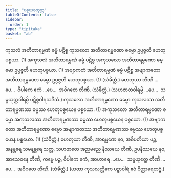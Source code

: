 ```yaml
---
title: "ပစ္စယစတုက္က"
tableOfContents: false
sidebar:
  order: 1
type: "tipitaka"
basket: "ab"
---
```



<DynamicBreadcrumb />

<Division number="72">

<Paragraph number="236">
ကုသလံ အတီတာရမ္မဏံ ဓမ္မံ ပဋိစ္စ ကုသလော အတီတာရမ္မဏော ဓမ္မော ဥပ္ပဇ္ဇတိ ဟေတုပစ္စယာ. (1)
</Paragraph>

<Paragraph number="237">
အကုသလံ အတီတာရမ္မဏံ ဓမ္မံ ပဋိစ္စ အကုသလော အတီတာရမ္မဏော ဓမ္မော ဥပ္ပဇ္ဇတိ ဟေတုပစ္စယာ. (1)
</Paragraph>

<Paragraph number="238">
အဗျာကတံ အတီတာရမ္မဏံ ဓမ္မံ ပဋိစ္စ အဗျာကတော အတီတာရမ္မဏော ဓမ္မော ဥပ္ပဇ္ဇတိ ဟေတုပစ္စယာ. (1) (သံခိတ္တံ.)
</Paragraph>

<Paragraph number="239">
ဟေတုယာ တီဏိ …ပေ…  ဝိပါကေ ဧကံ …ပေ…  အဝိဂတေ တီဏိ. (သံခိတ္တံ.)
</Paragraph>

<Paragraph number="240">
(သဟဇာတဝါရမ္ပိ …ပေ…  သမ္ပယုတ္တဝါရမ္ပိ ပဋိစ္စဝါရသဒိသံ.)
</Paragraph>

</Division>
<Division number="73">

<Paragraph number="241">
ကုသလော အတီတာရမ္မဏော ဓမ္မော ကုသလဿ အတီတာရမ္မဏဿ ဓမ္မဿ ဟေတုပစ္စယေန ပစ္စယော. (1)
</Paragraph>

<Paragraph number="242">
အကုသလော အတီတာရမ္မဏော ဓမ္မော အကုသလဿ အတီတာရမ္မဏဿ ဓမ္မဿ ဟေတုပစ္စယေန ပစ္စယော. (1)
</Paragraph>

<Paragraph number="243">
အဗျာကတော အတီတာရမ္မဏော ဓမ္မော အဗျာကတဿ အတီတာရမ္မဏဿ ဓမ္မဿ ဟေတုပစ္စယေန ပစ္စယော. (1) (သံခိတ္တံ.)
</Paragraph>

<Paragraph number="244">
ဟေတုယာ တီဏိ, အာရမ္မဏေ နဝ, အဓိပတိယာ ပဉ္စ, အနန္တရေ သမနန္တရေ သတ္တ, သဟဇာတေ အညမညေ နိဿယေ တီဏိ, ဥပနိဿယေ နဝ, အာသေဝနေ တီဏိ, ကမ္မေ ပဉ္စ, ဝိပါကေ ဧကံ, အာဟာရေ …ပေ…  သမ္ပယုတ္တေ တီဏိ …ပေ…  အဝိဂတေ တီဏိ. (သံခိတ္တံ.)
</Paragraph>

<Paragraph number="245">
(ယထာ ကုသလတ္တိကေ ပဉှာဝါရံ ဧဝံ ဝိတ္ထာရေတဗ္ဗံ.)
</Paragraph>
</Division>